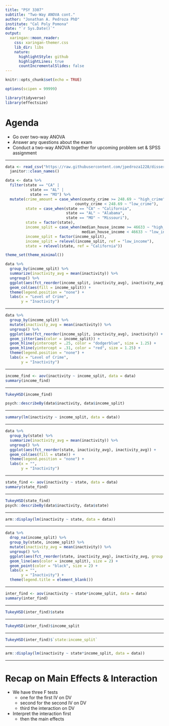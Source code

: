 ```yaml
---
title: "PSY 3307"
subtitle: "Two-Way ANOVA cont."
author: "Jonathan A. Pedroza PhD"
institute: "Cal Poly Pomona"
date: "`r Sys.Date()`"
output:
  xaringan::moon_reader:
    css: xaringan-themer.css
    lib_dir: libs
    nature:
      highlightStyle: github
      highlightLines: true
      countIncrementalSlides: false
---
```


```r
knitr::opts_chunk$set(echo = TRUE)

options(scipen = 99999)

library(tidyverse)
library(effectsize)
```

# Agenda

- Go over two-way ANOVA
- Answer any questions about the exam
- Conduct a two-way ANOVA together for upcoming problem set & SPSS assignment

---

```r
data <- read_csv("https://raw.githubusercontent.com/jpedroza1228/dissertation/master/analytic_data/county20.csv") %>% 
  janitor::clean_names()

data <- data %>% 
  filter(state == "CA" |
           state == "AL" |
           state == "MO") %>% 
  mutate(crime_amount = case_when(county_crime >= 248.69 ~ "high_crime",
                               county_crime < 248.69 ~ "low_crime"),
         state = case_when(state == "CA" ~ "California",
                           state == "AL" ~ "Alabama",
                           state == "MO" ~ "Missouri"),
         state = factor(state),
         income_split = case_when(median_house_income >= 46633 ~ "high_income",
                                  median_house_income < 46633 ~ "low_income"),
         income_split = factor(income_split),
         income_split = relevel(income_split, ref = "low_income"),
         state = relevel(state, ref = "California"))

theme_set(theme_minimal())
```

```r
data %>% 
  group_by(income_split) %>% 
  summarize(inactivity_avg = mean(inactivity)) %>% 
  ungroup() %>% 
  ggplot(aes(fct_reorder(income_split, inactivity_avg), inactivity_avg)) + 
  geom_col(aes(fill = income_split)) +
  theme(legend.position = "none") +
  labs(x = "Level of Crime",
       y = "Inactivity")
```

---

```r
data %>% 
  group_by(income_split) %>% 
  mutate(inactivity_avg = mean(inactivity)) %>% 
  ungroup() %>% 
  ggplot(aes(fct_reorder(income_split, inactivity_avg), inactivity)) + 
  geom_jitter(aes(color = income_split)) + 
  geom_hline(yintercept = .25, color = "dodgerblue", size = 1.25) + 
  geom_hline(yintercept = .31, color = "red", size = 1.25) + 
  theme(legend.position = "none") +
  labs(x = "Level of Crime",
       y = "Inactivity")
```

---

```r
income_find <- aov(inactivity ~ income_split, data = data)
summary(income_find)
```

---

```r
TukeyHSD(income_find)

psych::describeBy(data$inactivity, data$income_split)
```


---

```r
summary(lm(inactivity ~ income_split, data = data))
```

---

```r
data %>% 
  group_by(state) %>% 
  summarize(inactivity_avg = mean(inactivity)) %>% 
  ungroup() %>% 
  ggplot(aes(fct_reorder(state, inactivity_avg), inactivity_avg)) + 
  geom_col(aes(fill = state)) +
  theme(legend.position = "none") +
  labs(x = "",
       y = "Inactivity")
```

---

```r
state_find <- aov(inactivity ~ state, data = data)
summary(state_find)
```

---

```r
TukeyHSD(state_find)
psych::describeBy(data$inactivity, data$state)
```

---

```r
arm::display(lm(inactivity ~ state, data = data))
```

---

```r
data %>% 
  drop_na(income_split) %>% 
  group_by(state, income_split) %>% 
  mutate(inactivity_avg = mean(inactivity)) %>% 
  ungroup() %>% 
  ggplot(aes(fct_reorder(state, inactivity_avg), inactivity_avg, group = income_split)) + 
  geom_line(aes(color = income_split), size = 2) +
  geom_point(color = "black", size = 2) + 
  labs(x = "",
       y = "Inactivity") +
  theme(legend.title = element_blank())
```

---

```r
inter_find <- aov(inactivity ~ state*income_split, data = data)
summary(inter_find)
```

---

```r
TukeyHSD(inter_find)$state
```

---

```r
TukeyHSD(inter_find)$income_split
```

---

```r
TukeyHSD(inter_find)$`state:income_split`
```

---

```r
arm::display(lm(inactivity ~ state*income_split, data = data))
```

---

# Recap on Main Effects & Interaction

- We have three F tests
  - one for the first IV on DV
  - second for the second IV on DV
  - third the interaction on DV

- Interpret the interaction first
  - then the main effects


